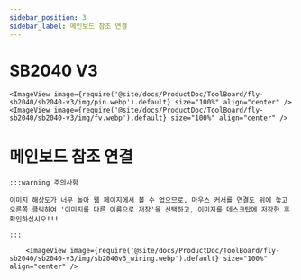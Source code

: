 ```yaml
---
sidebar_position: 3
sidebar_label: 메인보드 참조 연결
---
```




# SB2040 V3

    <ImageView image={require('@site/docs/ProductDoc/ToolBoard/fly-sb2040/sb2040-v3/img/pin.webp').default} size="100%" align="center" />
    <ImageView image={require('@site/docs/ProductDoc/ToolBoard/fly-sb2040/sb2040-v3/img/fv.webp').default} size="100%" align="center" />


# 메인보드 참조 연결

    :::warning 주의사항

    이미지 해상도가 너무 높아 웹 페이지에서 볼 수 없으므로, 마우스 커서를 연결도 위에 놓고 오른쪽 클릭하여 '이미지를 다른 이름으로 저장'을 선택하고, 이미지를 데스크탑에 저장한 후 확인하십시오!!!

    :::

        <ImageView image={require('@site/docs/ProductDoc/ToolBoard/fly-sb2040/sb2040-v3/img/sb2040v3_wiring.webp').default} size="100%" align="center" />